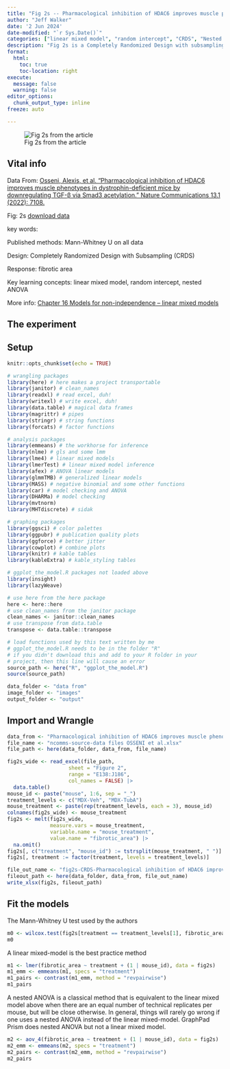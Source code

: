 ```yaml
---
title: "Fig 2s -- Pharmacological inhibition of HDAC6 improves muscle phenotypes in dystrophin-deficient mice by downregulating TGF-β via Smad3 acetylation"
author: "Jeff Walker"
date: '2 Jun 2024'
date-modified: "`r Sys.Date()`"
categories: ["linear mixed model", "random intercept", "CRDS", "Nested ANOVA"]
description: "Fig 2s is a Completely Randomized Design with subsampling (CRDS), with 28-49 technical replicates per mouse. The researchers used a Mann-Whitney test that ignored the technical replication. This analysis is massively pseudoreplicated because techanical replicates are not independent evidence of effect of treatment. Individual mouse ID was archived, which makes it easy to re-analyze with models that account for the non-independence. The p-value accounting for non-independence is 0.18 while the p-value using Mann-Whitney on all data is 0.0002. Whoops!"
format: 
  html: 
    toc: true 
    toc-location: right
execute: 
  message: false
  warning: false
editor_options: 
  chunk_output_type: inline
freeze: auto

---
```


![Fig 2s from the article](../../figs/Pharmacological inhibition of HDAC6 improves muscle phenotypes in dystrophin-deficient mice by downregulating TGF-β via Smad3 acetylation/fig2s.png)

## Vital info

Data From: [Osseni, Alexis, et al. "Pharmacological inhibition of HDAC6 improves muscle phenotypes in dystrophin-deficient mice by downregulating TGF-β via Smad3 acetylation." Nature Communications 13.1 (2022): 7108.](https://www.nature.com/articles/s41467-022-34831-3){target="_blank"}

Fig: 2s [download data](../../data from/Pharmacological inhibition of HDAC6 improves muscle phenotypes in dystrophin-deficient mice by downregulating TGF-β via Smad3 acetylation/ncomms-source-data files OSSENI et al.xlsx){target="_blank"}

key words: 

Published methods: Mann-Whitney U on all data

Design: Completely Randomized Design with Subsampling (CRDS)

Response: fibrotic area

Key learning concepts: linear mixed model, random intercept, nested ANOVA

More info: [Chapter 16 Models for non-independence -- linear mixed models](https://www.middleprofessor.com/files/applied-biostatistics_bookdown/_book/lmm){target="_blank"}

## The experiment




## Setup

```r
knitr::opts_chunk$set(echo = TRUE)

# wrangling packages
library(here) # here makes a project transportable
library(janitor) # clean_names
library(readxl) # read excel, duh!
library(writexl) # write excel, duh!
library(data.table) # magical data frames
library(magrittr) # pipes
library(stringr) # string functions
library(forcats) # factor functions

# analysis packages
library(emmeans) # the workhorse for inference
library(nlme) # gls and some lmm
library(lme4) # linear mixed models
library(lmerTest) # linear mixed model inference
library(afex) # ANOVA linear models
library(glmmTMB) # generalized linear models
library(MASS) # negative binomial and some other functions
library(car) # model checking and ANOVA
library(DHARMa) # model checking
library(mvtnorm)
library(MHTdiscrete) # sidak

# graphing packages
library(ggsci) # color palettes
library(ggpubr) # publication quality plots
library(ggforce) # better jitter
library(cowplot) # combine plots
library(knitr) # kable tables
library(kableExtra) # kable_styling tables

# ggplot_the_model.R packages not loaded above
library(insight)
library(lazyWeave)

# use here from the here package
here <- here::here
# use clean_names from the janitor package
clean_names <- janitor::clean_names
# use transpose from data.table
transpose <- data.table::transpose

# load functions used by this text written by me
# ggplot_the_model.R needs to be in the folder "R"
# if you didn't download this and add to your R folder in your
# project, then this line will cause an error
source_path <- here("R", "ggplot_the_model.R")
source(source_path)

data_folder <- "data from"
image_folder <- "images"
output_folder <- "output"
```

## Import and Wrangle


```r
data_from <- "Pharmacological inhibition of HDAC6 improves muscle phenotypes in dystrophin-deficient mice by downregulating TGF-β via Smad3 acetylation"
file_name <- "ncomms-source-data files OSSENI et al.xlsx"
file_path <- here(data_folder, data_from, file_name)

fig2s_wide <- read_excel(file_path,
                    sheet = "Figure 2",
                    range = "E138:J186",
                    col_names = FALSE) |>
  data.table()
mouse_id <- paste("mouse", 1:6, sep = "_")
treatment_levels <- c("MDX-Veh", "MDX-TubA")
mouse_treatment <- paste(rep(treatment_levels, each = 3), mouse_id)
colnames(fig2s_wide) <- mouse_treatment
fig2s <- melt(fig2s_wide,
              measure.vars = mouse_treatment,
              variable.name = "mouse_treatment",
              value.name = "fibrotic_area") |>
  na.omit()
fig2s[, c("treatment", "mouse_id") := tstrsplit(mouse_treatment, " ")]
fig2s[, treatment := factor(treatment, levels = treatment_levels)]

file_out_name <- "fig2s-CRDS-Pharmacological inhibition of HDAC6 improves muscle phenotypes in dystrophin-deficient mice by downregulating TGF-β via Smad3 acetylation.xlsx"
fileout_path <- here(data_folder, data_from, file_out_name)
write_xlsx(fig2s, fileout_path)
```


## Fit the models

The Mann-Whitney U test used by the authors

```r
m0 <- wilcox.test(fig2s[treatment == treatment_levels[1], fibrotic_area], fig2s[treatment == treatment_levels[2], fibrotic_area])
m0
```

A linear mixed-model is the best practice method

```r
m1 <- lmer(fibrotic_area ~ treatment + (1 | mouse_id), data = fig2s)
m1_emm <- emmeans(m1, specs = "treatment")
m1_pairs <- contrast(m1_emm, method = "revpairwise")
m1_pairs
```

A nested ANOVA is a classical method that is equivalent to the linear mixed model above when there are an equal number of technical replicates per mouse, but will be close otherwise. In general, things will rarely go wrong if one uses a nested ANOVA instead of the linear mixed-model. GraphPad Prism does nested ANOVA but not a linear mixed model.


```r
m2 <- aov_4(fibrotic_area ~ treatment + (1 | mouse_id), data = fig2s)
m2_emm <- emmeans(m2, specs = "treatment")
m2_pairs <- contrast(m2_emm, method = "revpairwise")
m2_pairs
```

